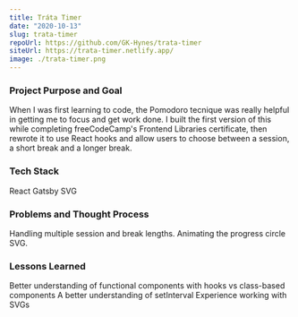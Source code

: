 ---
title: Tráta Timer
date: "2020-10-13"
slug: trata-timer
repoUrl: https://github.com/GK-Hynes/trata-timer
siteUrl: https://trata-timer.netlify.app/
image: ./trata-timer.png
---

### Project Purpose and Goal

When I was first learning to code, the Pomodoro tecnique was really helpful in getting me to focus and get work done. I built the first version of this while completing freeCodeCamp's Frontend Libraries certificate, then rewrote it to use React hooks and allow users to choose between a session, a short break and a longer break.

### Tech Stack

React
Gatsby
SVG

### Problems and Thought Process

Handling multiple session and break lengths.
Animating the progress circle SVG.

### Lessons Learned

Better understanding of functional components with hooks vs class-based components
A better understanding of setInterval
Experience working with SVGs
